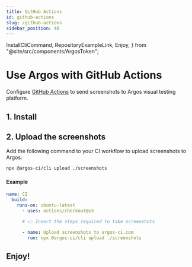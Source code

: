 ```yaml
---
title: GitHub Actions
id: github-actions
slug: /github-actions
sidebar_position: 40
---
```


  InstallCliCommand,
  RepositoryExampleLink,
  Enjoy,
} from "@site/src/components/ArgosToken";

# Use Argos with GitHub Actions

Configure [GitHub Actions](https://github.com/features/actions) to send screenshots to Argos visual testing platform.

## 1. Install

<InstallCliCommand />

## 2. Upload the screenshots

Add the following command to your CI workflow to upload screenshots to Argos:

```sh
npx @argos-ci/cli upload ./screenshots
```

#### Example

```yml title=".github/workflows/ci.yml"
name: CI
  build:
    runs-on: ubuntu-latest
      - uses: actions/checkout@v3

      # 👉 Insert the steps required to take screenshots

      - name: Upload screenshots to argos-ci.com
        run: npx @argos-ci/cli upload ./screenshots
```

<RepositoryExampleLink />

## Enjoy!

<Enjoy />
